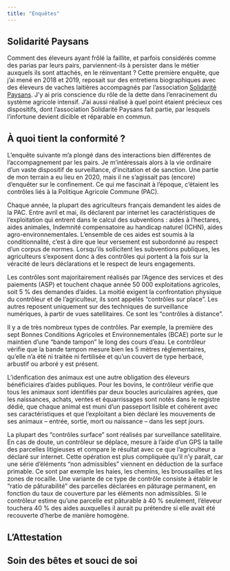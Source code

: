 ```yaml
---
title: "Enquêtes"
---
```


## Solidarité Paysans

Comment des éleveurs ayant frôlé la faillite, et parfois considérés comme des parias par leurs pairs, parviennent-ils à persister dans le métier auxquels ils sont attachés, en le réinventant ? Cette première enquête, que j'ai mené en 2018 et 2019, reposait sur des entretiens biographiques avec des éleveurs de vaches laitières accompagnés par l'association [Solidarité Paysans](https://solidaritepaysans.org/). J'y ai pris conscience du rôle de la dette dans l'enracinement du système agricole intensif. J'ai aussi réalisé à quel point étaient précieux ces dispositifs, dont l'association Solidarité Paysans fait partie, par lesquels l'infortune devient dicible et réparable en commun.

## À quoi tient la conformité ?

L'enquête suivante m'a plongé dans des interactions bien différentes de l'accompagnement par les pairs. Je m'intéressais alors à la vie ordinaire d'un vaste dispositif de surveillance, d'incitation et de sanction. Une partie de mon terrain a eu lieu en 2020, mais il ne s'agissait pas (encore) d'enquêter sur le confinement. Ce qui me fascinait à l'époque, c'étaient les contrôles liés à la Politique Agricole Commune (PAC).

Chaque année, la plupart des agriculteurs français demandent les aides de la PAC. Entre avril et mai, ils déclarent par internet les caractéristiques de l'exploitation qui entrent dans le calcul des subventions : aides à l'hectares, aides animales, Indemnité compensatoire au handicap naturel (ICHN), aides agro-environnementales. L'ensemble de ces aides est soumis à la conditionnalité, c'est à dire que leur versement est subordonné au respect d'un corpus de normes. Lorsqu'ils sollicitent les subventions publiques, les agriculteurs s'exposent donc à des contrôles qui portent à la fois sur la véracité de leurs déclarations et le respect de leurs engagements. 

Les contrôles sont majoritairement réalisés par l'Agence des services et des paiements (ASP) et touchent chaque année 50 000 exploitations agricoles, soit 5 % des demandes d'aides. La moitié exigent la confrontation physique du contrôleur et de l'agriculteur, ils sont appelés "contrôles sur place". Les autres reposent uniquement sur des techniques de surveillance numériques, à partir de vues satellitaires. Ce sont les "contrôles à distance". 

Il y a de très nombreux types de contrôles. Par exemple, la première des sept Bonnes Conditions Agricoles et Environnementales (BCAE) porte sur le maintien d'une "bande tampon" le long des cours d'eau. Le contrôleur vérifie que la bande tampon mesure bien les 5 mètres réglementaires, qu'elle n'a été ni traitée ni fertilisée et qu'un couvert de type herbacé, arbustif ou arboré y est présent. 

L'idenfication des animaux est une autre obligation des éleveurs bénéficiaires d'aides publiques. Pour les bovins, le contrôleur vérifie que tous les animaux sont identifiés par deux boucles auriculaires agrées, que les naissances, achats, ventes et équarrissages sont notés dans le registre dédié, que chaque animal est muni d'un passeport lisible et cohérent avec ses caractéristiques et que l'exploitant a bien déclaré les mouvements de ses animaux -- entrée, sortie, mort ou naissance -- dans les sept jours. 

La plupart des "contrôles surface" sont réalisés par surveillance satellitaire. En cas de doute, un contrôleur se déplace, mesure à l'aide d'un GPS la taille des parcelles litigieuses et compare le résultat avec ce que l'agriculteur a déclaré sur internet. Cette opération est plus compliquée qu'il n'y paraît, car une série d'éléments "non admissibles" viennent en déduction de la surface primable. Ce sont par exemple les haies, les chemins, les broussailles et les zones de rocaille. Une variante de ce type de contrôle consiste à établir le "ratio de pâturabilité" des parcelles déclarées en pâturage permanent, en fonction du taux de couverture par les éléments non admissibles. Si le contrôleur estime qu'une parcelle est pâturable à 40 % seulement, l'éleveur touchera 40 % des aides auxquelles il aurait pu prétendre si elle avait été recouverte d'herbe de manière homogène. 

## L'Attestation

## Soin des bêtes et souci de soi
